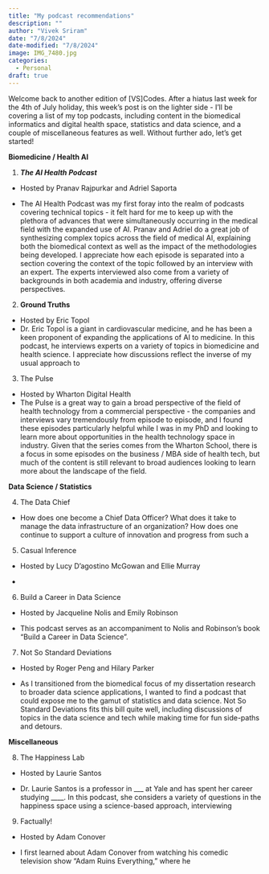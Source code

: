 ```yaml
---
title: "My podcast recommendations"
description: ""
author: "Vivek Sriram"
date: "7/8/2024"
date-modified: "7/8/2024"
image: IMG_7480.jpg
categories:
  - Personal
draft: true
---
```


Welcome back to another edition of \[VS\]Codes. After a hiatus last week for the 4th of July holiday, this week's post is on the lighter side - I'll be covering a list of my top podcasts, including content in the biomedical informatics and digital health space, statistics and data science, and a couple of miscellaneous features as well. Without further ado, let's get started!

**Biomedicine / Health AI**

1.  ***The AI Health Podcast***

-   Hosted by Pranav Rajpurkar and Adriel Saporta

-   The AI Health Podcast was my first foray into the realm of podcasts covering technical topics - it felt hard for me to keep up with the plethora of advances that were simultaneously occurring in the medical field with the expanded use of AI. Pranav and Adriel do a great job of synthesizing complex topics across the field of medical AI, explaining both the biomedical context as well as the impact of the methodologies being developed. I appreciate how each episode is separated into a section covering the context of the topic followed by an interview with an expert. The experts interviewed also come from a variety of backgrounds in both academia and industry, offering diverse perspectives.

2.  **Ground Truths**

-   Hosted by Eric Topol
-   Dr. Eric Topol is a giant in cardiovascular medicine, and he has been a keen proponent of expanding the applications of AI to medicine. In this podcast, he interviews experts on a variety of topics in biomedicine and health science. I appreciate how discussions reflect the inverse of my usual approach to

3.  The Pulse

-   Hosted by Wharton Digital Health
-   The Pulse is a great way to gain a broad perspective of the field of health technology from a commercial perspective - the companies and interviews vary tremendously from episode to episode, and I found these episodes particularly helpful while I was in my PhD and looking to learn more about opportunities in the health technology space in industry. Given that the series comes from the Wharton School, there is a focus in some episodes on the business / MBA side of health tech, but much of the content is still relevant to broad audiences looking to learn more about the landscape of the field.

**Data Science / Statistics**

4.  The Data Chief

- How does one become a Chief Data Officer? What does it take to manage the data infrastructure of an organization? How does one continue to support a culture of innovation and progress from such a  

5.  Casual Inference

-   Hosted by Lucy D'agostino McGowan and Ellie Murray

-   

6.  Build a Career in Data Science

-   Hosted by Jacqueline Nolis and Emily Robinson

-   This podcast serves as an accompaniment to Nolis and Robinson's book "Build a Career in Data Science". 


7.  Not So Standard Deviations

-   Hosted by Roger Peng and Hilary Parker

-   As I transitioned from the biomedical focus of my dissertation research to broader data science applications, I wanted to find a podcast that could expose me to the gamut of statistics and data science. Not So Standard Deviations fits this bill quite well, including discussions of topics in the data science and tech while making time for fun side-paths and detours.



**Miscellaneous**

8.  The Happiness Lab

-   Hosted by Laurie Santos

-   Dr. Laurie Santos is a professor in ___ at Yale and has spent her career studying ____. In this podcast, she considers a variety of questions in the happiness space using a science-based approach, interviewing 



9.  Factually!

-   Hosted by Adam Conover

-   I first learned about Adam Conover from watching his comedic television show "Adam Ruins Everything," where he
